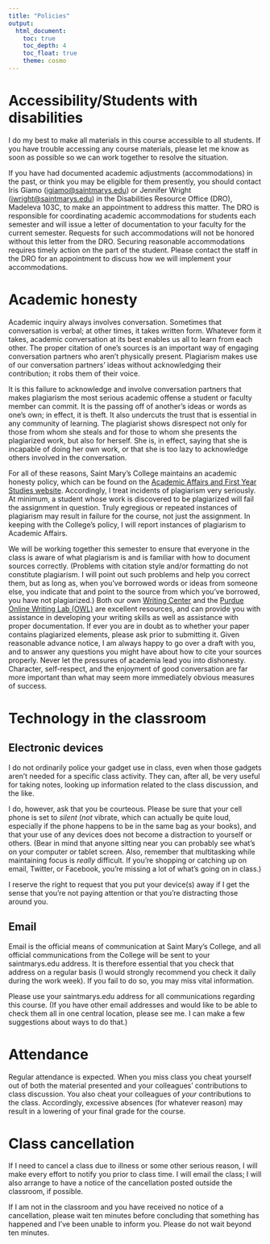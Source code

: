 ```yaml
---
title: "Policies"
output:
  html_document:
    toc: true
    toc_depth: 4
    toc_float: true
    theme: cosmo
---
```


# Accessibility/Students with disabilities

I do my best to make all materials in this course accessible to all students. If you have trouble accessing any course materials, please let me know as soon as possible so we can work together to resolve the situation.

If you have had documented academic adjustments (accommodations) in the past, or think you may be eligible for them presently, you should contact Iris Giamo ([igiamo@saintmarys.edu](mailto:igiamo@saintmarys.edu "Iris Giamo's email address")) or Jennifer Wright ([jwright@saintmarys.edu](mailto:jwright@saintmarys.edu "Jennifer Wright's email address")) in the Disabilities Resource Office (DRO), Madeleva 103C, to make an appointment to address this matter. The DRO is responsible for coordinating academic accommodations for students each semester and will issue a letter of documentation to your faculty for the current semester. Requests for such accommodations will not be honored without this letter from the DRO. Securing reasonable accommodations requires timely action on the part of the student. Please contact the staff in the DRO for an appointment to discuss how we will implement your accommodations.

# Academic honesty

Academic inquiry always involves conversation. Sometimes that conversation is verbal; at other times, it takes written form. Whatever form it takes, academic conversation at its best enables us all to learn from each other. The proper citation of one’s sources is an important way of engaging conversation partners who aren’t physically present. Plagiarism makes use of our conversation partners’ ideas without acknowledging their contribution; it robs them of their voice.

It is this failure to acknowledge and involve conversation partners that makes plagiarism the most serious academic offense a student or faculty member can commit. It is the passing off of another’s ideas or words as one’s own; in effect, it is theft. It also undercuts the trust that is essential in any community of learning. The plagiarist shows disrespect not only for those from whom she steals and for those to whom she presents the plagiarized work, but also for herself. She is, in effect, saying that she is incapable of doing her own work, or that she is too lazy to acknowledge others involved in the conversation.

For all of these reasons, Saint Mary’s College maintains an academic honesty policy, which can be found on the [Academic Affairs and First Year Studies website](https://www.saintmarys.edu/portal/first-year/policies). Accordingly, I treat incidents of plagiarism very seriously. At minimum, a student whose work is discovered to be plagiarized will fail the assignment in question. Truly egregious or repeated instances of plagiarism may result in failure for the course, not just the assignment. In keeping with the College’s policy, I will report instances of plagiarism to Academic Affairs.

We will be working together this semester to ensure that everyone in the class is aware of what plagiarism is and is familiar with how to document sources correctly. (Problems with citation style and/or formatting do not constitute plagiarism. I will point out such problems and help you correct them, but as long as, when you’ve borrowed words or ideas from someone else, you indicate that and point to the source from which you’ve borrowed, you have not plagiarized.) Both our own [Writing Center](https://www.saintmarys.edu/writing-center) and the [Purdue Online Writing Lab (OWL)](https://owl.english.purdue.edu) are excellent resources, and can provide you with assistance in developing your writing skills as well as assistance with proper documentation. If ever you are in doubt as to whether your paper contains plagiarized elements, please ask prior to submitting it. Given reasonable advance notice, I am always happy to go over a draft with you, and to answer any questions you might have about how to cite your sources properly. Never let the pressures of academia lead you into dishonesty. Character, self-respect, and the enjoyment of good conversation are far more important than what may seem more immediately obvious measures of success.

# Technology in the classroom

## Electronic devices

I do not ordinarily police your gadget use in class, even when those gadgets aren’t needed for a specific class activity. They can, after all, be very useful for taking notes, looking up information related to the class discussion, and the like.

I do, however, ask that you be courteous. Please be sure that your cell phone is set to *silent* (*not* vibrate, which can actually be quite loud, especially if the phone happens to be in the same bag as your books), and that your use of any devices does not become a distraction to yourself or others. (Bear in mind that anyone sitting near you can probably see what’s on your computer or tablet screen. Also, remember that multitasking while maintaining focus is *really* difficult. If you’re shopping or catching up on email, Twitter, or Facebook, you’re missing a lot of what’s going on in class.)

I reserve the right to request that you put your device(s) away if I get the sense that you’re not paying attention or that you’re distracting those around you.

## Email

Email is the official means of communication at Saint Mary’s College, and all official communications from the College will be sent to your saintmarys.edu address. It is therefore essential that you check that address on a regular basis (I would strongly recommend you check it daily during the work week). If you fail to do so, you may miss vital information.

Please use your saintmarys.edu address for all communications regarding this course. (If you have other email addresses and would like to be able to check them all in one central location, please see me. I can make a few suggestions about ways to do that.)

# Attendance

Regular attendance is expected. When you miss class you cheat yourself out of both the material presented and your colleagues’ contributions to class discussion. You also cheat your colleagues of *your* contributions to the class. Accordingly, excessive absences (for whatever reason) may result in a lowering of your final grade for the course.

# Class cancellation

If I need to cancel a class due to illness or some other serious reason, I will make every effort to notify you prior to class time. I will email the class; I will also arrange to have a notice of the cancellation posted outside the classroom, if possible.

If I am not in the classroom and you have received no notice of a cancellation, please wait ten minutes before concluding that something has happened and I’ve been unable to inform you. Please do not wait beyond ten minutes.